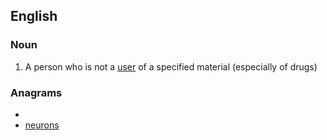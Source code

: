 ==English==

===Noun===
{{en-noun}}

# A person who is not a [[user]] of a specified material (especially of drugs)

===Anagrams===
* {{alphagram|ennorsu}}
* [[neurons#English|neurons]]